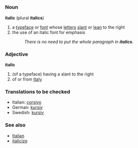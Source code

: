 {{wikipedia}}
=={{en}}==
===Noun===
'''italic''' (plural '''italics''')

#a [[typeface]] or [[font]] whose [[letter]]s [[slant]] or [[lean]] to the right
#the use of an italic font for emphasis
#:''There is no need to put the whole paragraph in '''italics'''.''

===Adjective===
'''italic'''

#(of a typeface) having a slant to the right
#of or from [[Italy]]

===Translations to be checked===
*Italian: [[corsivo]]<!-- fonts, n., adj., both? -->
*German: [[kursiv]]<!-- fonts, n., adj., both? -->
*Swedish: [[kursiv]]<!-- fonts, n., adj., both? -->

===See also===
*[[Italian]]
*[[italicize]]